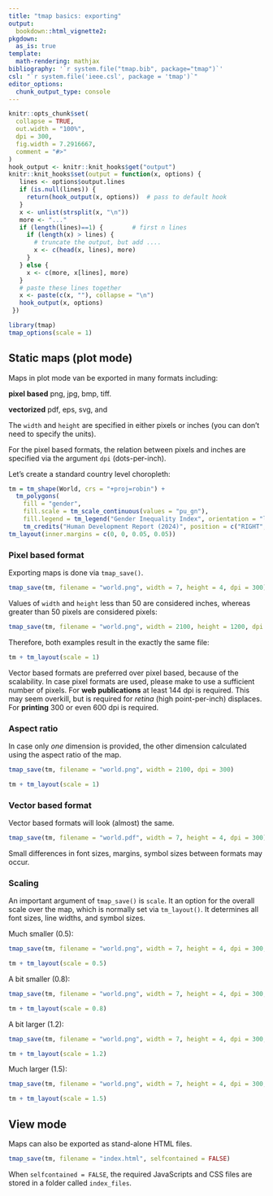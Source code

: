 ```yaml
---
title: "tmap basics: exporting"
output: 
  bookdown::html_vignette2:
pkgdown:
  as_is: true
template:
  math-rendering: mathjax
bibliography: '`r system.file("tmap.bib", package="tmap")`'
csl: "`r system.file('ieee.csl', package = 'tmap')`"
editor_options: 
  chunk_output_type: console
---
```


```r
knitr::opts_chunk$set(
  collapse = TRUE,
  out.width = "100%",
  dpi = 300,
  fig.width = 7.2916667,
  comment = "#>"
)
hook_output <- knitr::knit_hooks$get("output")
knitr::knit_hooks$set(output = function(x, options) {
   lines <- options$output.lines
   if (is.null(lines)) {
     return(hook_output(x, options))  # pass to default hook
   }
   x <- unlist(strsplit(x, "\n"))
   more <- "..."
   if (length(lines)==1) {        # first n lines
     if (length(x) > lines) {
       # truncate the output, but add ....
       x <- c(head(x, lines), more)
     }
   } else {
     x <- c(more, x[lines], more)
   }
   # paste these lines together
   x <- paste(c(x, ""), collapse = "\n")
   hook_output(x, options)
 })

```


```r
library(tmap)
tmap_options(scale = 1)
```



## Static maps (plot mode)

Maps in plot mode van be exported in many formats including: 

**pixel based** png, jpg, bmp, tiff.

**vectorized** pdf, eps, svg, and 

The `width` and `height` are specified in either pixels or inches (you can don't need to specify the units).

For the pixel based formats, the relation between pixels and inches are specified via the argument `dpi` (dots-per-inch).

Let's create a standard country level choropleth:

```r
tm = tm_shape(World, crs = "+proj=robin") + 
  tm_polygons(
    fill = "gender", 
    fill.scale = tm_scale_continuous(values = "pu_gn"),
    fill.legend = tm_legend("Gender Inequality Index", orientation = "landscape")) +
	tm_credits("Human Development Report (2024)", position = c("RIGHT", "BOTTOM")) + 
tm_layout(inner.margins = c(0, 0, 0.05, 0.05))
```

### Pixel based format

Exporting maps is done via `tmap_save()`. 

```r
tmap_save(tm, filename = "world.png", width = 7, height = 4, dpi = 300)
```

Values of `width` and `height` less than 50  are considered inches, whereas greater than 50 pixels are considered pixels:

```r
tmap_save(tm, filename = "world.png", width = 2100, height = 1200, dpi = 300)
```

Therefore, both examples result in the exactly the same file:

```r
tm + tm_layout(scale = 1)
```

Vector based formats are preferred over pixel based, because of the scalability. In case pixel formats are used, please make to use a sufficient number of pixels. For **web publications** at least 144 dpi is required. This may seem overkill, but is required for *retina* (high point-per-inch) displaces. For **printing** 300 or even 600 dpi is required.

### Aspect ratio

In case only *one* dimension is provided, the other dimension calculated using the aspect ratio of the map.

```r
tmap_save(tm, filename = "world.png", width = 2100, dpi = 300)
```

```r
tm + tm_layout(scale = 1)
```


### Vector based format

Vector based formats will look (almost) the same. 

```r
tmap_save(tm, filename = "world.pdf", width = 7, height = 4, dpi = 300)
```

Small differences in font sizes, margins, symbol sizes between formats may occur.

### Scaling

An important argument of `tmap_save()` is `scale`. It an option for the overall scale over the map, which is normally set via `tm_layout()`.  It determines all font sizes, line widths, and symbol sizes.

Much smaller (0.5):

```r
tmap_save(tm, filename = "world.png", width = 7, height = 4, dpi = 300, scale = 0.5)
```

```r
tm + tm_layout(scale = 0.5)
```


A bit smaller (0.8):

```r
tmap_save(tm, filename = "world.png", width = 7, height = 4, dpi = 300, scale = 0.8)
```

```r
tm + tm_layout(scale = 0.8)
```

A bit larger (1.2):

```r
tmap_save(tm, filename = "world.png", width = 7, height = 4, dpi = 300, scale = 1.2)
```

```r
tm + tm_layout(scale = 1.2)
```

Much larger (1.5):

```r
tmap_save(tm, filename = "world.png", width = 7, height = 4, dpi = 300, scale = 1.5)
```

```r
tm + tm_layout(scale = 1.5)
```


## View mode

Maps can also be exported as stand-alone HTML files.

```r
tmap_save(tm, filename = "index.html", selfcontained = FALSE)
```

When `selfcontained = FALSE`, the required JavaScripts and CSS files are stored in a folder called `index_files`.

